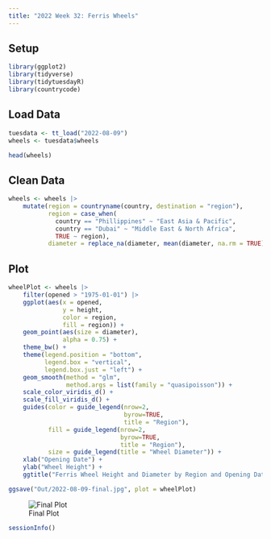 ```yaml
---
title: "2022 Week 32: Ferris Wheels"
---
```


## Setup

```r
library(ggplot2)
library(tidyverse)
library(tidytuesdayR)
library(countrycode)
```

## Load Data

```r
tuesdata <- tt_load("2022-08-09")
wheels <- tuesdata$wheels

head(wheels)
```

## Clean Data

```r
wheels <- wheels |> 
    mutate(region = countryname(country, destination = "region"),
           region = case_when(
             country == "Phillippines" ~ "East Asia & Pacific",
             country == "Dubai" ~ "Middle East & North Africa",
             TRUE ~ region),
           diameter = replace_na(diameter, mean(diameter, na.rm = TRUE)))
```

## Plot

```r
wheelPlot <- wheels |> 
    filter(opened > "1975-01-01") |> 
    ggplot(aes(x = opened, 
               y = height, 
               color = region,
               fill = region)) +
    geom_point(aes(size = diameter),
               alpha = 0.75) +
    theme_bw() +
    theme(legend.position = "bottom", 
          legend.box = "vertical", 
          legend.box.just = "left") +
    geom_smooth(method = "glm",
                method.args = list(family = "quasipoisson")) + 
    scale_color_viridis_d() +
    scale_fill_viridis_d() +
    guides(color = guide_legend(nrow=2,
                                byrow=TRUE,
                                title = "Region"),
           fill = guide_legend(nrow=2,
                               byrow=TRUE,
                               title = "Region"),
           size = guide_legend(title = "Wheel Diameter")) +
    xlab("Opening Date") +
    ylab("Wheel Height") +
    ggtitle("Ferris Wheel Height and Diameter by Region and Opening Date From 1975")

ggsave("Out/2022-08-09-final.jpg", plot = wheelPlot)
```

![Final Plot](Out/2022-08-09-final.jpg)

```r
sessionInfo()
```
